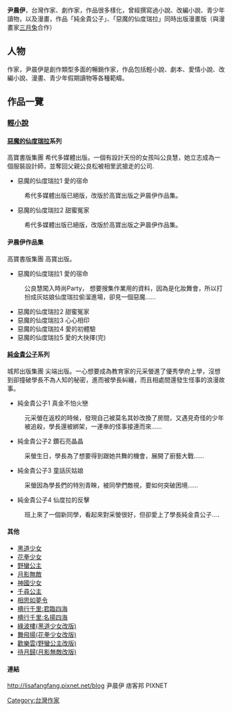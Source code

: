{{tone|time=2011-08-10T00:11:14+00:00}}
{{unreferenced|time=2011-08-10T00:11:14+00:00}}
'''尹晨伊'''，台灣作家、劇作家，作品很多樣化，曾經撰寫過小說、改編小說、青少年讀物，以及漫畫，作品「純金貴公子」、「惡魔的仙度瑞拉」同時出版漫畫版（與漫畫家[[三月兔|三月兔]]合作）

== 人物 ==
作家，尹晨伊是創作類型多面的暢銷作家，作品包括輕小說、劇本、愛情小說、改編小說、漫畫、青少年假期讀物等各種範疇。

== 作品一覽 ==
===[[輕小說|輕小說]]===
====[[惡魔的仙度瑞拉|惡魔的仙度瑞拉]]系列 ====
高寶書版集團 希代多媒體出版。一個有設計天份的女孩叫公良慧，她立志成為一個服裝設計師，並奪回父親公良松被相里武搶走的公司.
*惡魔的仙度瑞拉1 愛的宿命
:希代多媒體出版已絕版，改版於高寶出版之尹晨伊作品集。
*惡魔的仙度瑞拉2 甜蜜冤家
:希代多媒體出版已絕版，改版於高寶出版之尹晨伊作品集。
====尹晨伊作品集====
高寶書版集團 高寶出版。
*惡魔的仙度瑞拉1 愛的宿命
:公良慧闖入時尚Party， 想要搜集作業用的資料，因為是化妝舞會，所以打扮成灰姑娘仙度瑞拉偷溜進場，卻見一個惡魔……
*惡魔的仙度瑞拉2 甜蜜冤家
*惡魔的仙度瑞拉3 心心相印
*惡魔的仙度瑞拉4 愛的初體驗
*惡魔的仙度瑞拉5 愛的大抉擇(完)

==== [[純金貴公子|純金貴公子]]系列 ====
城邦出版集團 尖端出版。一心想要成為教育家的元采螢進了優秀學府上學，沒想到卻撞破學長不為人知的秘密，進而被學長糾纏，而且相處間還發生怪事的浪漫故事。
*純金貴公子1 真金不怕火戀
:元采螢在返校的時候，發現自己被莫名其妙改換了房間，又遇見奇怪的少年被追殺，學長還被綁架，一連串的怪事接連而來……
*純金貴公子2 鑽石亮晶晶
:采螢生日，學長為了想要得到跟她共舞的機會，展開了廚藝大戰……
*純金貴公子3 童話灰姑娘
:采螢因為學長們的特別青睞，被同學們敵視，要如何突破困境……
*純金貴公子4 仙度拉的反擊 
:班上來了一個新同學，看起來對采螢很好，但卻愛上了學長純金貴公子…．
==== 其他 ====
*[[黑道少女|黑道少女]] 
*[[花拳少女|花拳少女]]
*[[野蠻公主|野蠻公主]]
*[[月影無敵|月影無敵]]
*[[神國少女|神國少女]]
*[[千尋公主|千尋公主]]
*[[相思如夢令|相思如夢令]]
*[[檣行千里:君臨四海|檣行千里:君臨四海]]
*[[檣行千里:名揚四海|檣行千里:名揚四海]]
*[[綠波樓(黑道少女改版)|綠波樓(黑道少女改版)]]
*[[舞飛揚(花拳少女改版)|舞飛揚(花拳少女改版)]]
*[[歡樂雲(野蠻公主改版)|歡樂雲(野蠻公主改版)]]
*[[待月歸(月影無敵改版)|待月歸(月影無敵改版)]]

==== 連結 ====
http://lisafangfang.pixnet.net/blog {{Wayback|url=http://lisafangfang.pixnet.net/blog |date=20120119104146 }} 尹晨伊 痞客邦 PIXNET
[[Category:台灣作家|Category:台灣作家]]